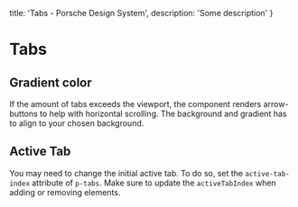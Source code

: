 
  title: 'Tabs - Porsche Design System',
  description: 'Some description'
}

# Tabs <ComponentStatus tagName="p-tabs"></ComponentStatus>

<TableOfContents headings={[]} />

## Gradient color

If the amount of tabs exceeds the viewport, the component renders arrow-buttons to help with horizontal scrolling. The
background and gradient has to align to your chosen background.

<ComponentStory story={tabsStoryGradient} backgroundColor="background-surface" />

## Active Tab

You may need to change the initial active tab. To do so, set the `active-tab-index` attribute of `p-tabs`. Make sure to
update the `activeTabIndex` when adding or removing elements.

<ComponentStory story={tabsStoryActiveTabIndex} />